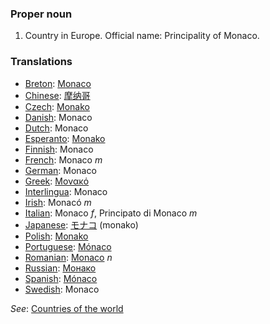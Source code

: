 ===Proper noun===

# Country in Europe. Official name: Principality of Monaco.
===Translations===
*[[Breton]]: [[Monaco]]
*[[Chinese]]: [[摩纳哥]]
*[[Czech]]: [[Monako]]
*[[Danish]]: Monaco
*[[Dutch]]: Monaco
*[[Esperanto]]: [[Monako]]
*[[Finnish]]: Monaco
*[[French]]: Monaco ''m''
*[[German]]: Monaco
*[[Greek]]: [[Μονακό]]
*[[Interlingua]]: Monaco
*[[Irish]]: Monacó ''m''
*[[Italian]]: Monaco ''f'', Principato di Monaco ''m''
*[[Japanese]]: [[モナコ]] (monako)
*[[Polish]]: [[Monako]]
*[[Portuguese]]: [[Mónaco]]
*[[Romanian]]: [[Monaco]] ''n''
*[[Russian]]: [[Монако]]
*[[Spanish]]: [[Mónaco]]
*[[Swedish]]: Monaco

''See'': [[Countries of the world]]